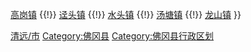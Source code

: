 {{Navbox Chinese County
|省=广东省
|市=清远市
|县=佛冈县
|state = {{{state<includeonly>|collapsed</includeonly>}}}
|政府驻地=[[石角镇 (佛冈县)|石角镇]]
|镇=[[石角镇 (佛冈县)|石角镇]] {{!}} [[高岗镇]] {{!}} [[迳头镇]] {{!}} [[水头镇 (佛冈县)|水头镇]] {{!}} [[汤塘镇]] {{!}} [[龙山镇 (佛冈县)|龙山镇]] 
}}<noinclude>
[[Category:广东县级行政区划模板|清远/市]]
[[Category:佛冈县]]
[[Category:佛冈县行政区划]]
</noinclude>